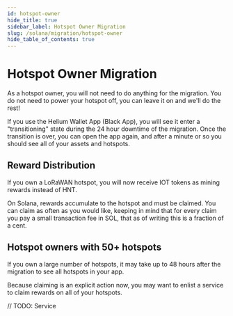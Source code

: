 ```yaml
---
id: hotspot-owner
hide_title: true
sidebar_label: Hotspot Owner Migration
slug: /solana/migration/hotspot-owner
hide_table_of_contents: true
---
```


# Hotspot Owner Migration

As a hotspot owner, you will not need to do anything for the migration. You do not need to power your
hotspot off, you can leave it on and we'll do the rest!

If you use the Helium Wallet App (Black App), you will see it enter a "transitioning" state during
the 24 hour downtime of the migration. Once the transition is over, you can open the app again,
and after a minute or so you should see all of your assets and hotspots.

## Reward Distribution

If you own a LoRaWAN hotspot, you will now receive IOT tokens as mining rewards instead of HNT.

On Solana, rewards accumulate to the hotspot and must be claimed. You can claim as often as you would
like, keeping in mind that for every claim you pay a small transaction fee in SOL, that as of writing
this is a fraction of a cent.

## Hotspot owners with 50+ hotspots

If you own a large number of hotspots, it may take up to 48 hours after the migration to see all
hotspots in your app. 

Because claiming is an explicit action now, you may want to enlist a service to claim rewards on all
of your hotspots.

// TODO: Service
